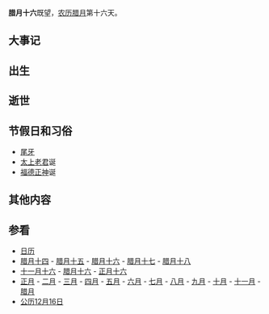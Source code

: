 {{Lunar12Calendar}}
'''腊月十六'''既望，[[农历|农历]][[腊月|腊月]]第十六天。

==大事记==

==出生==

==逝世==

==节假日和习俗==
*[[尾牙|尾牙]]
*[[太上老君|太上老君]]诞
*[[福德正神|福德正神]]诞

==其他内容==

==参看==
*[[历史上的今天|日历]]
*[[腊月十四|腊月十四]] - [[腊月十五|腊月十五]] - [[腊月十六|腊月十六]] - [[腊月十七|腊月十七]] - [[腊月十八|腊月十八]]
*[[十一月十六|十一月十六]] - [[腊月十六|腊月十六]] - [[正月十六|正月十六]]
*[[正月|正月]] - [[二月_(农历)|二月]] - [[三月_(农历)|三月]] - [[四月_(农历)|四月]] - [[五月_(农历)|五月]] - [[六月_(农历)|六月]] - [[七月_(农历)|七月]] - [[八月_(农历)|八月]] - [[九月_(农历)|九月]] - [[十月_(农历)|十月]] - [[十一月_(农历)|十一月]] - [[腊月|腊月]]
*[[公历|公历]][[12月16日|12月16日]]
